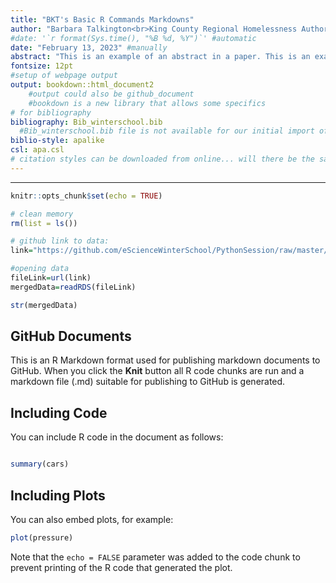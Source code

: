 ```yaml
---
title: "BKT's Basic R Commands Markdowns"
author: "Barbara Talkington<br>King County Regional Homelessness Authority<br> barbara.talkington@kchra.org" #<br> break / enter
#date: '`r format(Sys.time(), "%B %d, %Y")`' #automatic
date: "February 13, 2023" #manually
abstract: "This is an example of an abstract in a paper. This is an example of an abstract in a paper.This is an example of an abstract in a paper. This is an example of an abstract in a paper.This is an example of an abstract in a paper."
fontsize: 12pt
#setup of webpage output
output: bookdown::html_document2 
    #output could also be github_document
    #bookdown is a new library that allows some specifics
# for bibliography
bibliography: Bib_winterschool.bib
  #Bib_winterschool.bib file is not available for our initial import of files so we will need to create it AND save into repo folder on your computer
biblio-style: apalike
csl: apa.csl
# citation styles can be downloaded from online... will there be the same file type... I don't know#
---
```

---

```r
knitr::opts_chunk$set(echo = TRUE)
```


```r
# clean memory
rm(list = ls())
```




```r
# github link to data:
link="https://github.com/eScienceWinterSchool/PythonSession/raw/master/hdidemiso_plus.RDS"

#opening data
fileLink=url(link)
mergedData=readRDS(fileLink)
```

```r
str(mergedData)
```








## GitHub Documents

This is an R Markdown format used for publishing markdown documents to GitHub. When you click the **Knit** button all R code chunks are run and a markdown file (.md) suitable for publishing to GitHub is generated.

## Including Code

You can include R code in the document as follows:

```r
```


```r
summary(cars)
```

## Including Plots

You can also embed plots, for example:

```r
plot(pressure)
```

Note that the `echo = FALSE` parameter was added to the code chunk to prevent printing of the R code that generated the plot.

```python

```

